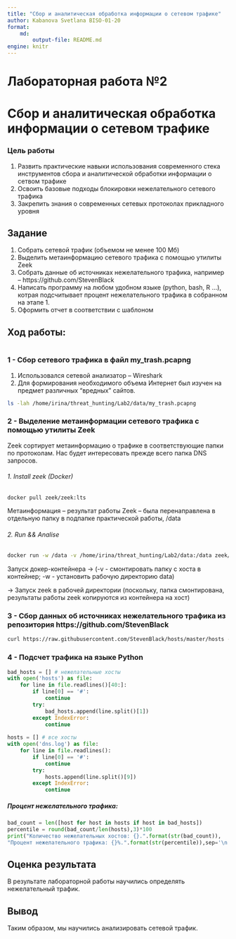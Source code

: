 ```yaml
---
title: "Сбор и аналитическая обработка информации о сетевом трафике"
author: Kabanova Svetlana BISO-01-20
format:
    md:
        output-file: README.md
engine: knitr
---
```


# Лабораторная работа №2
# Сбор и аналитическая обработка информации о сетевом трафике

### Цель работы
1. Развить практические навыки использования современного стека инструментов сбора и аналитической обработки информации о сетвом трафике
2. Освоить базовые подходы блокировки нежелательного сетевого трафика
3. Закрепить знания о современных сетевых протоколах прикладного уровня

## Задание
1. Собрать сетевой трафик (объемом не менее 100 Мб)
2. Выделить метаинформацию сетевого трафика с помощью утилиты Zeek
3. Собрать данные об источниках нежелательного трафика, например – https://github.com/StevenBlack
4. Написать программу на любом удобном языке (python, bash, R …), котрая подсчитывает процент нежелательного трафика в собранном на этапе 1.
5. Оформить отчет в соответствии с шаблоном

## Ход работы:
```r
```
### 1 - Сбор сетевого трафика в файл my_trash.pcapng
1. Использовался сетевой анализатор – Wireshark
2. Для формирования необходимого объема Интернет был изучен на предмет различных "вредных" сайтов.
```bash
ls -lah /home/irina/threat_hunting/Lab2/data/my_trash.pcapng
```

### 2 - Выделение метаинформации сетевого трафика с помощью утилиты Zeek

Zeek сортирует метаинформацию о трафике в соответствующие папки по протоколам. Нас будет интересовать прежде всего папка DNS запросов.

###### 1. Install zeek (Docker)
```
docker pull zeek/zeek:lts

```
Метаинформация – результат работы Zeek – была перенаправлена в отдельную папку в подпапке
практической работы,  /data



###### 2. Run && Analise
```bash
docker run -w /data -v /home/irina/threat_hunting/Lab2/data:/data zeek/zeek:lts zeek -C -r my_trash.pcapng
```
Запуск докер-контейнера -> 
(-v - смонтировать папку с хоста в контейнер; 
-w - установить рабочую директорию data)

-> Запуск zeek в рабочей директории
(поскольку, папка смонтирована, результаты работы zeek копируются из контейнера на хост)


### 3 - Сбор данных об источниках нежелательного трафика из репозитория https://github.com/StevenBlack
```bash
curl https://raw.githubusercontent.com/StevenBlack/hosts/master/hosts -o hosts
``` 

### 4 - Подсчет трафика на языке Python

```python
bad_hosts = [] # нежелательные хосты
with open('hosts') as file:
    for line in file.readlines()[40:]:
        if line[0] == '#':
            continue
        try:
            bad_hosts.append(line.split()[1])
        except IndexError:
            continue
        
hosts = [] # все хосты
with open('dns.log') as file:
    for line in file.readlines():
        if line[0] == '#':
            continue
        try:
            hosts.append(line.split()[9])
        except IndexError:
            continue
```
##### Процент нежелательного трафика:
```python
bad_count = len([host for host in hosts if host in bad_hosts])
percentile = round(bad_count/len(hosts),3)*100
print("Количество нежелательных хостов: {}.".format(str(bad_count)),
"Процент нежелательного трафика: {}%.".format(str(percentile)),sep='\n')
```


## Оценка результата
В результате лабораторной работы научились определять нежелательный трафик.

## Вывод
Таким образом, мы научились анализировать сетевой трафик.

